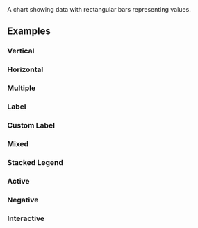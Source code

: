 
<Title>Bar Chart</Title>
<Description>A chart showing data with rectangular bars representing values.</Description>
<ComponentPreview id="rechartsBarChart" />

## Examples

### Vertical
<ComponentPreview id="rechartsBarChart" />

### Horizontal
<ComponentPreview id="rechartsBarChartHorizontal" />

### Multiple
<ComponentPreview id="rechartsBarChartMultiple" />

### Label
<ComponentPreview id="rechartsBarChartLabel" />

### Custom Label
<ComponentPreview id="rechartsBarChartCustomLabel" />

### Mixed
<ComponentPreview id="rechartsBarChartMixed" />

### Stacked Legend
<ComponentPreview id="rechartsBarChartStackedLegend" />

### Active
<ComponentPreview id="rechartsBarChartActive" />

### Negative
<ComponentPreview id="rechartsBarChartNegative" />

### Interactive
<ComponentPreview id="rechartsBarChartInteractive" />